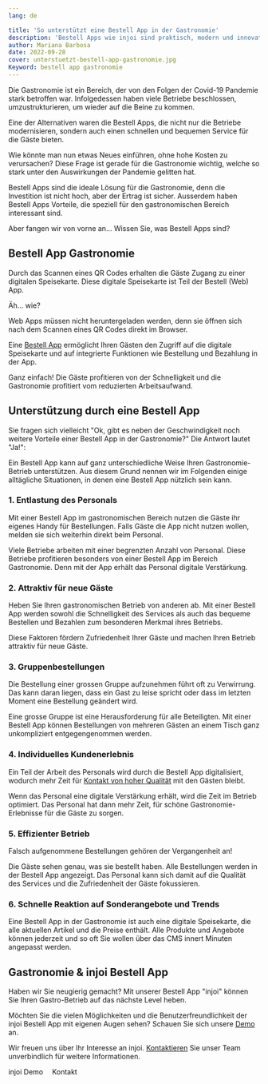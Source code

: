 ```yaml
---
lang: de

title: 'So unterstützt eine Bestell App in der Gastronomie'
description: 'Bestell Apps wie injoi sind praktisch, modern und innovativ für die Gastronomie. Ob zur Lieferung, zur Abholung oder direkt vor Ort am Tisch, Fakt ist, dass solche Bestell Apps seit dem Ausbruch der Covid-Pandemie immer mehr Einzug in die Gastronomie halten.'
author: Mariana Barbosa
date: 2022-09-28
cover: unterstuetzt-bestell-app-gastronomie.jpg
Keyword: bestell app gastronomie
---
```



Die Gastronomie ist ein Bereich, der von den Folgen der Covid-19 Pandemie stark betroffen war. Infolgedessen haben viele Betriebe beschlossen, umzustrukturieren, um wieder auf die Beine zu kommen.

Eine der Alternativen waren die Bestell Apps, die nicht nur die Betriebe modernisieren, sondern auch einen schnellen und bequemen Service für die Gäste bieten.

Wie könnte man nun etwas Neues einführen, ohne hohe Kosten zu verursachen? Diese Frage ist gerade für die Gastronomie wichtig, welche so stark unter den Auswirkungen der Pandemie gelitten hat.

Bestell Apps sind die ideale Lösung für die Gastronomie, denn die Investition ist nicht hoch, aber der Ertrag ist sicher. Ausserdem haben Bestell Apps Vorteile, die speziell für den gastronomischen Bereich interessant sind.

Aber fangen wir von vorne an... Wissen Sie, was Bestell Apps sind?

## Bestell App Gastronomie

Durch das Scannen eines QR Codes erhalten die Gäste Zugang zu einer digitalen Speisekarte. Diese digitale Speisekarte ist Teil der Bestell (Web) App.

Äh... wie?

Web Apps müssen nicht heruntergeladen werden, denn sie öffnen sich nach dem Scannen eines QR Codes direkt im Browser.

Eine [Bestell App](/de/restaurant-bestell-app/) ermöglicht Ihren Gästen den Zugriff auf die digitale Speisekarte und auf integrierte Funktionen wie Bestellung und Bezahlung in der App.

Ganz einfach! Die Gäste profitieren von der Schnelligkeit und die Gastronomie profitiert vom reduzierten Arbeitsaufwand.

## Unterstützung durch eine Bestell App

Sie fragen sich vielleicht "Ok, gibt es neben der Geschwindigkeit noch weitere Vorteile einer Bestell App in der Gastronomie?" Die Antwort lautet "Ja!":

Ein Bestell App kann auf ganz unterschiedliche Weise Ihren Gastronomie-Betrieb unterstützen. Aus diesem Grund nennen wir im Folgenden einige alltägliche Situationen, in denen eine Bestell App nützlich sein kann.

### 1. Entlastung des Personals

Mit einer Bestell App im gastronomischen Bereich nutzen die Gäste ihr eigenes Handy für Bestellungen. Falls Gäste die App nicht nutzen wollen, melden sie sich weiterhin direkt beim Personal.

Viele Betriebe arbeiten mit einer begrenzten Anzahl von Personal. Diese Betriebe profitieren besonders von einer Bestell App im Bereich Gastronomie. Denn mit der App erhält das Personal digitale Verstärkung.

### 2. Attraktiv für neue Gäste

Heben Sie Ihren gastronomischen Betrieb von anderen ab. Mit einer Bestell App werden sowohl die Schnelligkeit des Services als auch das bequeme Bestellen und Bezahlen zum besonderen Merkmal ihres Betriebs.

Diese Faktoren fördern Zufriedenheit Ihrer Gäste und machen Ihren Betrieb attraktiv für neue Gäste.

### 3. Gruppenbestellungen

Die Bestellung einer grossen Gruppe aufzunehmen führt oft zu Verwirrung. Das kann daran liegen, dass ein Gast zu leise spricht oder dass im letzten Moment eine Bestellung geändert wird.

Eine grosse Gruppe ist eine Herausforderung für alle Beteiligten. Mit einer Bestell App können Bestellungen von mehreren Gästen an einem Tisch ganz unkompliziert entgegengenommen werden.

### 4. Individuelles Kundenerlebnis

Ein Teil der Arbeit des Personals wird durch die Bestell App digitalisiert, wodurch mehr Zeit für [Kontakt von hoher Qualität](/de/blog/kontakt-trotz-bestell-app) mit den Gästen bleibt.

Wenn das Personal eine digitale Verstärkung erhält, wird die Zeit im Betrieb optimiert. Das Personal hat dann mehr Zeit, für schöne Gastronomie-Erlebnisse für die Gäste zu sorgen.

### 5. Effizienter Betrieb

Falsch aufgenommene Bestellungen gehören der Vergangenheit an!

Die Gäste sehen genau, was sie bestellt haben. Alle Bestellungen werden in der Bestell App angezeigt. Das Personal kann sich damit auf die Qualität des Services und die Zufriedenheit der Gäste fokussieren.

### 6. Schnelle Reaktion auf Sonderangebote und Trends

Eine Bestell App in der Gastronomie ist auch eine digitale Speisekarte, die alle aktuellen Artikel und die Preise enthält. Alle Produkte und Angebote können jederzeit und so oft Sie wollen über das CMS innert Minuten angepasst werden.

## Gastronomie & injoi Bestell App

Haben wir Sie neugierig gemacht? Mit unserer Bestell App "injoi" können Sie Ihren Gastro-Betrieb auf das nächste Level heben.

Möchten Sie die vielen Möglichkeiten und die Benutzerfreundlichkeit der injoi Bestell App mit eigenen Augen sehen? Schauen Sie sich unsere [Demo](/de/demo/) an.

Wir freuen uns über Ihr Interesse an injoi. [Kontaktieren](/de/kontakt/) Sie unser Team unverbindlich für weitere Informationen.

<ButtonLink href="/de/demo/">injoi Demo</ButtonLink>&emsp;
<ButtonLink href="/de/kontakt/">Kontakt</ButtonLink>
